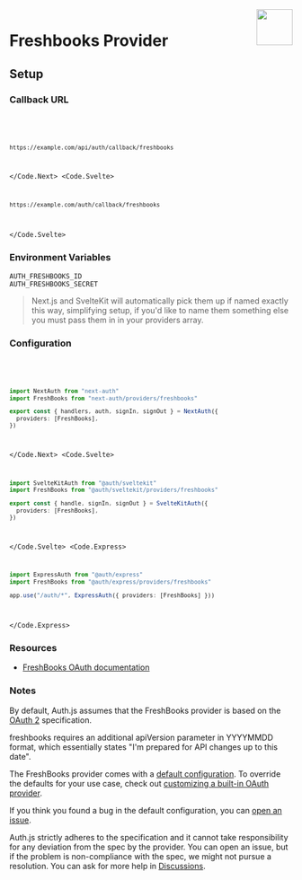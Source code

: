 
<img align="right" src="/img/providers/freshbooks.svg" height="64" width="64" />

# Freshbooks Provider

## Setup

### Callback URL

<Code>
  <Code.Next>

```bash
https://example.com/api/auth/callback/freshbooks
```

  </Code.Next>
  <Code.Svelte>

```bash
https://example.com/auth/callback/freshbooks
```

  </Code.Svelte>
</Code>

### Environment Variables

```
AUTH_FRESHBOOKS_ID
AUTH_FRESHBOOKS_SECRET
```

> Next.js and SvelteKit will automatically pick them up if named exactly this way, simplifying
> setup, if you'd like to name them something else you must pass them in in your providers array.

### Configuration

<Code>
  <Code.Next>

```ts filename="/auth.ts"
import NextAuth from "next-auth"
import FreshBooks from "next-auth/providers/freshbooks"

export const { handlers, auth, signIn, signOut } = NextAuth({
  providers: [FreshBooks],
})
```

  </Code.Next>
  <Code.Svelte>

```ts filename="/src/auth.ts"
import SvelteKitAuth from "@auth/sveltekit"
import FreshBooks from "@auth/sveltekit/providers/freshbooks"

export const { handle, signIn, signOut } = SvelteKitAuth({
  providers: [FreshBooks],
})
```

  </Code.Svelte>
  <Code.Express>

```ts filename="/src/app.ts"
import ExpressAuth from "@auth/express"
import FreshBooks from "@auth/express/providers/freshbooks"

app.use("/auth/*", ExpressAuth({ providers: [FreshBooks] }))
```

  </Code.Express>
</Code>

### Resources

- [FreshBooks OAuth documentation](https://developer.freshbooks.com/docs/places-api/authentication/#web-applications)

### Notes

By default, Auth.js assumes that the FreshBooks provider is
based on the [OAuth 2](https://www.rfc-editor.org/rfc/rfc6749.html) specification.

<Callout type="warning">
  freshbooks requires an additional apiVersion parameter in YYYYMMDD format,
  which essentially states "I'm prepared for API changes up to this date".
</Callout>

<Callout type="info">

The FreshBooks provider comes with a [default configuration](https://github.com/nextauthjs/next-auth/blob/main/packages/core/src/providers/freshbooks.ts).
To override the defaults for your use case, check out [customizing a built-in OAuth provider](https://authjs.dev/guides/providers/custom-provider#override-default-options).

</Callout>

If you think you found a bug in the default configuration, you can [open an issue](https://authjs.dev/new/provider-issue).

Auth.js strictly adheres to the specification and it cannot take responsibility for any deviation from
the spec by the provider. You can open an issue, but if the problem is non-compliance with the spec,
we might not pursue a resolution. You can ask for more help in [Discussions](https://authjs.dev/new/github-discussions).

